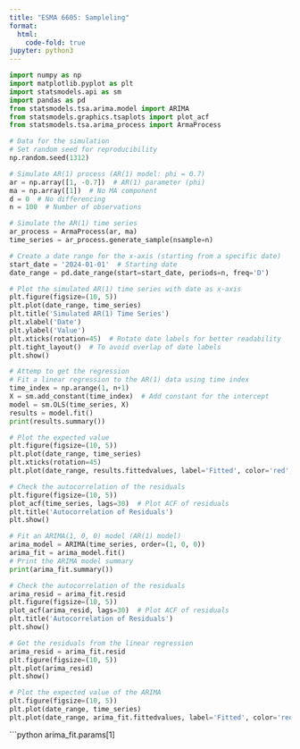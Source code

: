 ```yaml
---
title: "ESMA 6605: Sampleling"
format:
  html:
    code-fold: true
jupyter: python3
---
```


```python
import numpy as np
import matplotlib.pyplot as plt
import statsmodels.api as sm
import pandas as pd
from statsmodels.tsa.arima.model import ARIMA
from statsmodels.graphics.tsaplots import plot_acf
from statsmodels.tsa.arima_process import ArmaProcess
```

```python
# Data for the simulation
# Set random seed for reproducibility
np.random.seed(1312)

# Simulate AR(1) process (AR(1) model: phi = 0.7)
ar = np.array([1, -0.7])  # AR(1) parameter (phi)
ma = np.array([1])  # No MA component
d = 0  # No differencing
n = 100  # Number of observations

# Simulate the AR(1) time series
ar_process = ArmaProcess(ar, ma)
time_series = ar_process.generate_sample(nsample=n)

# Create a date range for the x-axis (starting from a specific date)
start_date = '2024-01-01'  # Starting date
date_range = pd.date_range(start=start_date, periods=n, freq='D')

# Plot the simulated AR(1) time series with date as x-axis
plt.figure(figsize=(10, 5))
plt.plot(date_range, time_series)
plt.title('Simulated AR(1) Time Series')
plt.xlabel('Date')
plt.ylabel('Value')
plt.xticks(rotation=45)  # Rotate date labels for better readability
plt.tight_layout()  # To avoid overlap of date labels
plt.show()
```


```python
# Attemp to get the regression
# Fit a linear regression to the AR(1) data using time index
time_index = np.arange(1, n+1)
X = sm.add_constant(time_index)  # Add constant for the intercept
model = sm.OLS(time_series, X)
results = model.fit()
print(results.summary())
```

```python
# Plot the expected value
plt.figure(figsize=(10, 5))
plt.plot(date_range, time_series)
plt.xticks(rotation=45)
plt.plot(date_range, results.fittedvalues, label='Fitted', color='red', linestyle='--')
```

```python
# Check the autocorrelation of the residuals
plt.figure(figsize=(10, 5))
plot_acf(time_series, lags=30)  # Plot ACF of residuals
plt.title('Autocorrelation of Residuals')
plt.show()
```

```python
# Fit an ARIMA(1, 0, 0) model (AR(1) model)
arima_model = ARIMA(time_series, order=(1, 0, 0))
arima_fit = arima_model.fit()
# Print the ARIMA model summary
print(arima_fit.summary())
```

```python
# Check the autocorrelation of the residuals
arima_resid = arima_fit.resid
plt.figure(figsize=(10, 5))
plot_acf(arima_resid, lags=30)  # Plot ACF of residuals
plt.title('Autocorrelation of Residuals')
plt.show()
```

```python
# Get the residuals from the linear regression
arima_resid = arima_fit.resid
plt.figure(figsize=(10, 5))
plt.plot(arima_resid)
plt.show()
```

```python
# Plot the expected value of the ARIMA
plt.figure(figsize=(10, 5))
plt.plot(date_range, time_series)
plt.plot(date_range, arima_fit.fittedvalues, label='Fitted', color='red', linestyle='--')
```

```python
arima_fit.params[1]